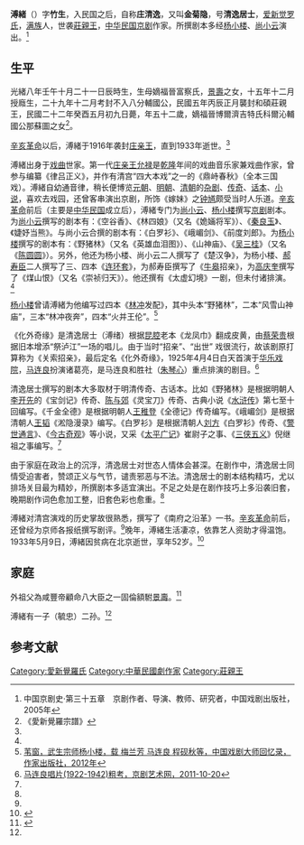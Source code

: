 {{明清人物信息框
| 姓名 = 溥緒
| 圖片名稱= 溥緒.jpg 
| 圖片大小 = 220px
| 圖片說明 =  
| 最高職務 = 和碩莊親王
| 國家 = 大清
| 爵位 =
| 籍貫 =  
| 字號 =  
| 諡號 = 
| 出生日期 = 光緒八年壬午十月二十一日辰時（1882年12月1日）
| 出生地點 =
| 逝世日期 = 民國二十二年癸酉五月初九日〔{{dda|1933|5|9|1882|12|1}}〕
| 逝世地點 = 
| 府邸 =
| 墓葬 = 
| 配偶 = 嫡福晉博爾濟吉特氏科爾沁輔國公那蘇圖之女
| 親屬 = 曾祖、祖、父，生母嫡福晉富察氏
| 出身 = 
* 
| 經歷 = 
| 著作 =  
*
*
*
}}
'''溥緒'''（{{bd|1882年|12月1日|1933年|5月9日}}）字'''竹生'''，入民国之后，自称'''庄清逸'''，又叫'''金菊隐'''，号'''清逸居士'''，[[爱新觉罗氏|爱新觉罗氏]]，[[满族|满族]]人，世袭[[莊親王|莊親王]]，[[中华民国|中华民国]][[京剧|京剧]]作家。所撰剧本多经[[杨小楼|杨小楼]]、[[尚小云|尚小云]]演出。<ref name="zgjjs">中国京剧史·第三十五章　京剧作者、导演、教师、研究者，中国戏剧出版社，2005年</ref>

==生平==
光緒八年壬午十月二十一日辰時生，生母嫡福晉富察氏，[[景壽|景壽]]之女，十五年十二月授廕生，二十九年十二月考封不入八分輔國公，民國五年丙辰正月襲封和碩莊親王，民國二十二年癸酉五月初九日薨，年五十二歲，嫡福晉博爾濟吉特氏科爾沁輔國公那蘇圖之女<ref>《愛新覺羅宗譜》</ref>。

[[辛亥革命|辛亥革命]]以后，溥緒于1916年袭封[[庄亲王|庄亲王]]，直到1933年逝世。<ref name="zgjjs" />

溥緒出身于[[戏曲|戏曲]]世家。第一代[[庄亲王|庄亲王]][[允禄|允禄]]是[[乾隆|乾隆]]年间的戏曲音乐家兼戏曲作家，曾参与编纂《律吕正义》，并作有清宫“四大本戏”之一的《鼎峙春秋》（全本三国戏）。溥緒自幼通音律，稍长便博览[[元朝|元朝]]、[[明朝|明朝]]、[[清朝|清朝]]的[[杂剧|杂剧]]、[[傳奇_(小說)|传奇]]、[[话本|话本]]、[[小说|小说]]，喜欢去戏园，还曾客串演出京剧，所饰《嫁妹》之[[钟馗|钟馗]]颇受当时人乐道。[[辛亥革命|辛亥革命]]前后（主要是[[中华民国|中华民国]]成立后），溥緒专门为[[尚小云|尚小云]]、[[杨小楼|杨小楼]]撰写[[京剧|京剧]]剧本。为[[尚小云|尚小云]]撰写的剧本有：《空谷香》、《林四娘》（又名《姽婳将军》）、《[[秦良玉|秦良玉]]》、《婕妤当熊》。与尚小云合撰的剧本有：《白罗衫》、《峨嵋剑》、《前度刘郎》。为[[杨小楼|杨小楼]]撰写的剧本有：《野猪林》（又名《英雄血泪图》）、《山神庙》、《[[吴三桂|吴三桂]]》（又名《[[陈圆圆|陈圆圆]]》）。另外，他还为杨小楼、尚小云二人撰写了《楚汉争》，为杨小楼、[[郝寿臣|郝寿臣]]二人撰写了三、四本《[[连环套|连环套]]》，为郝寿臣撰写了《[[牛皋|牛皋]]招亲》，为[[高庆奎|高庆奎]]撰写了《煤山恨》（又名《崇祯归天》）。他还撰有《太虚幻境》一剧，但未付诸排演。<ref name="zgjjs" />

[[杨小楼|杨小楼]]曾请溥緒为他编写过四本《[[林冲|林冲]]发配》，其中头本“野猪林”，二本“风雪山神庙”，三本“林冲夜奔”，四本“火并王伦”。<ref>[http://book.dzwww.com/book/story.php?id=49265 苇窗，武生宗师杨小楼，载 梅兰芳 马连良 程砚秋等，中国戏剧大师回忆录，作家出版社，2012年]{{Dead link|date=2018年8月|bot=InternetArchiveBot|fix-attempted=yes}}</ref>

《化外奇缘》是清逸居士（溥绪）根据[[昆曲|昆腔]]老本《龙凤巾》翻成皮黄，由[[蔡荣贵|蔡荣贵]]根据旧本增添“祭泸江”一场的唱儿。由于当时“招亲”、“出世” 戏很流行，故该剧原打算称为《关索招亲》，最后定名《化外奇缘》，1925年4月4日白天首演于[[华乐戏院|华乐戏院]]，[[马连良|马连良]]扮演诸葛亮，是马连良和胜社（[[朱琴心|朱琴心]]）重点排演的剧目。<ref>[http://www.jingju.com/news/detail/10201454407744207910.html 马连良唱片(1922-1942)粗考，京剧艺术网，2011-10-20]{{dead link|date=2018年3月|bot=InternetArchiveBot|fix-attempted=yes}}</ref>

清逸居士撰写的剧本大多取材于明清传奇、古话本。比如《野猪林》是根据明朝人[[李开先|李开先]]的《宝剑记》传奇、[[陈与郊|陈与郊]]《灵宝刀》传奇、古典小说《[[水浒传|水浒传]]》第七至十回编写。《千金全德》是根据明朝人[[王稚登|王稚登]]《全德记》传奇编写。《峨嵋剑》是根据清朝人[[王韬_(思想家)|王韬]]《淞隐漫录》编写。《白罗衫》是根据清朝人[[刘方|刘方]]《白罗衫》传奇、《[[警世通言|警世通言]]》、《[[今古奇观|今古奇观]]》等小说，又采《[[太平广记|太平广记]]》崔尉子之事、《[[三侠五义|三侠五义]]》倪继祖之事编写。<ref name="zgjjs" />

由于家庭在政治上的沉浮，清逸居士对世态人情体会甚深。在剧作中，清逸居士同情受迫害者，赞颂正义与气节，谴责邪恶与不法。清逸居士的剧本结构精巧，尤以排场关目最为精妙，所撰剧本多适宜演出。不足之处是在剧作技巧上多沿袭旧套，晚期剧作词色愈加工整，旧套色彩也愈重。<ref name="zgjjs" />

溥緒对清宫演戏的历史掌故很熟悉，撰写了《南府之沿革》一书。[[辛亥革命|辛亥革命]]前后，还曾经为京师各报纸撰写剧评。<ref name="zgjjs" />晚年，溥緒生活凄凉，依靠艺人资助才得温饱。1933年5月9日，溥緒因贫病在北京逝世，享年52岁。<ref name="bjly">{{Cite web|title=庄亲王府的“主人们”，北京旅游网，2012-11-20|url=http://www.visitbeijing.com.cn/lvgl/n214779588.shtml|accessdate=2013-03-27|archive-url=https://web.archive.org/web/20130219214502/http://www.visitbeijing.com.cn/lvgl/n214779588.shtml|archive-date=2013-02-19|dead-url=no}}</ref>

==家庭==
外祖父為咸豐帝顧命八大臣之一固倫額駙[[景壽|景壽]]。<ref>{{Cite web|title=详细资料介绍|url=http://www.axjlzp.com/clan27237.html|accessdate=2019-07-20|publisher=爱新觉罗宗谱网|archive-url=https://web.archive.org/web/20190720045758/http://www.axjlzp.com/clan27237.html|archive-date=2019-07-20|dead-url=no}}</ref>

溥緒有一子（毓忠）二孙。<ref name="bjly" />

==参考文献==
{{reflist}}
{{中華民國第二屆國會參議院議員}}
[[Category:愛新覺羅氏|Category:愛新覺羅氏]]
[[Category:中華民國劇作家|Category:中華民國劇作家]]
[[Category:莊親王|Category:莊親王]]